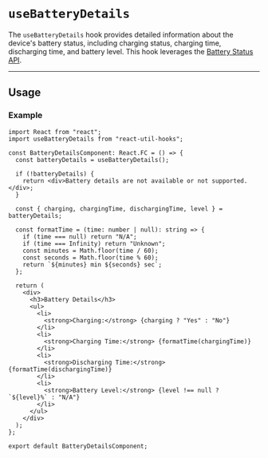 
<Meta title="Hooks/useBatteryDetails" component={useBatteryDetails} />

# `useBatteryDetails`

The `useBatteryDetails` hook provides detailed information about the device's battery status, including charging status, charging time, discharging time, and battery level. This hook leverages the [Battery Status API](https://developer.mozilla.org/en-US/docs/Web/API/Battery_Status_API).

---

## Usage

### Example

```tsx
import React from "react";
import useBatteryDetails from "react-util-hooks";

const BatteryDetailsComponent: React.FC = () => {
  const batteryDetails = useBatteryDetails();

  if (!batteryDetails) {
    return <div>Battery details are not available or not supported.</div>;
  }

  const { charging, chargingTime, dischargingTime, level } = batteryDetails;

  const formatTime = (time: number | null): string => {
    if (time === null) return "N/A";
    if (time === Infinity) return "Unknown";
    const minutes = Math.floor(time / 60);
    const seconds = Math.floor(time % 60);
    return `${minutes} min ${seconds} sec`;
  };

  return (
    <div>
      <h3>Battery Details</h3>
      <ul>
        <li>
          <strong>Charging:</strong> {charging ? "Yes" : "No"}
        </li>
        <li>
          <strong>Charging Time:</strong> {formatTime(chargingTime)}
        </li>
        <li>
          <strong>Discharging Time:</strong> {formatTime(dischargingTime)}
        </li>
        <li>
          <strong>Battery Level:</strong> {level !== null ? `${level}%` : "N/A"}
        </li>
      </ul>
    </div>
  );
};

export default BatteryDetailsComponent;
```
